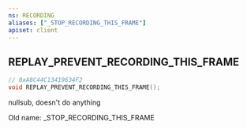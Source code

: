 ```yaml
---
ns: RECORDING
aliases: ["_STOP_RECORDING_THIS_FRAME"]
apiset: client
---
```

## REPLAY_PREVENT_RECORDING_THIS_FRAME

```c
// 0xA8C44C13419634F2
void REPLAY_PREVENT_RECORDING_THIS_FRAME();
```

nullsub, doesn't do anything

Old name: _STOP_RECORDING_THIS_FRAME